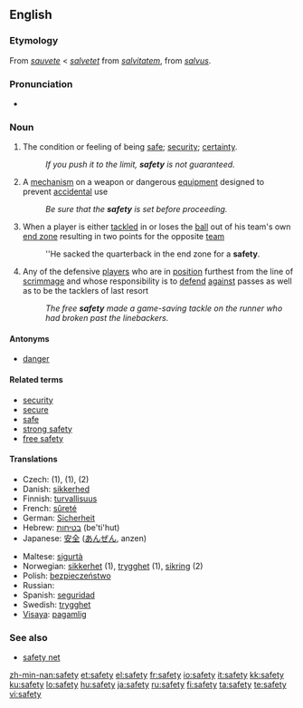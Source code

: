 {{wikipedia|dab=safety (disambiguation)|safety}}
==English==

===Etymology===
From {{etyl|fro}} ''[[sauvete]]'' < ''[[salvetet]]'' from {{ML.}} ''[[salvitatem]]'', from {{etyl|la}} ''[[salvus]]''.

===Pronunciation===
* {{audio|en-us-safety.ogg|Audio (US)}}

===Noun===
{{wikipedia}}
{{en-infl-noun|safet|ies|-}}

# The condition or feeling of being [[safe]]; [[security]]; [[certainty]].
#: ''If you push it to the limit, '''safety''' is not guaranteed.''
# A [[mechanism]] on a weapon or dangerous [[equipment]] designed to prevent [[accidental]] use
#: ''Be sure that the '''safety''' is set before proceeding.''
# {{American football}} When a player is either [[tackled]] in or loses the [[ball]] out of his team's own [[end zone]] resulting in two points for the opposite [[team]]
#: ''He sacked the quarterback in the end zone for a '''safety'''.
# {{American football}} Any of the defensive [[players]] who are in [[position]] furthest from the line of [[scrimmage]] and whose responsibility is to [[defend]] [[against]] passes as well as to be the tacklers of last resort
#: ''The free '''safety''' made a game-saving tackle on the runner who had broken past the linebackers.''

====Antonyms====
* [[danger]]

====Related terms====
* [[security]]
* [[secure]]
* [[safe]]
* [[strong safety]]
* [[free safety]]

====Translations====
{{top}}
* Czech: {{t|cs|bezpečí}} (1), {{t|cs|bezpečnost|f}} (1), {{t|cs|pojistka|f}} (2)
* Danish: [[sikkerhed]] {{c}}
* Finnish: [[turvallisuus]]
* French: [[sûreté]] {{f}}
* German: [[Sicherheit]] {{f}}
* Hebrew: [[בטיחות]] (be'ti'hut) {{f}}
* Japanese: [[安全]] ([[あんぜん]], anzen)
{{mid}}
* Maltese: [[sigurtà]] {{f}}
* Norwegian: [[sikkerhet]] (1), [[trygghet]] (1), [[sikring]] {{m}} (2)
* Polish: [[bezpieczeństwo]] {{n}}
* Russian: {{t|ru|безопасность|tr=bezopásnost’|f}}
* Spanish: [[seguridad]] {{f}}
* Swedish: [[trygghet]] {{c}}
* [[Visaya]]: [[pagamlig]]
{{bottom}}

===See also===
* [[safety net]]

[[zh-min-nan:safety]]
[[et:safety]]
[[el:safety]]
[[fr:safety]]
[[io:safety]]
[[it:safety]]
[[kk:safety]]
[[ku:safety]]
[[lo:safety]]
[[hu:safety]]
[[ja:safety]]
[[ru:safety]]
[[fi:safety]]
[[ta:safety]]
[[te:safety]]
[[vi:safety]]